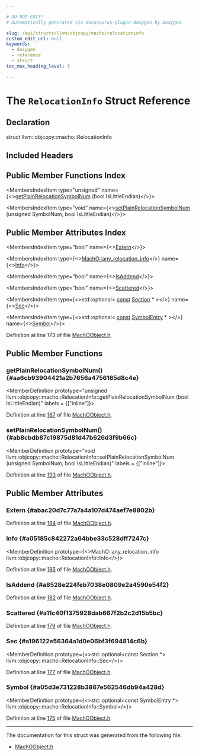 ```yaml
---

# DO NOT EDIT!
# Automatically generated via docusaurus-plugin-doxygen by Doxygen.

slug: /api/structs/llvm/objcopy/macho/relocationinfo
custom_edit_url: null
keywords:
  - doxygen
  - reference
  - struct
toc_max_heading_level: 3

---
```





# The `RelocationInfo` Struct Reference

<DoxygenPage pluginConfig={pluginConfig}>



## Declaration

<CodeBlock>struct llvm::objcopy::macho::RelocationInfo</CodeBlock>

## Included Headers

<IncludesList>
<IncludesListItem
  filePath="ObjCopy/MachO/MachOObject.h"
  permalink="/docs/api/files/lib/lib/objcopy/lib/objcopy/macho/machoobject-h"
  isLocal="true" />
</IncludesList>

## Public Member Functions Index

<MembersIndex>

<MembersIndexItem
  type="unsigned"
  name={<><a href="#aa6cb93904421a2b7656a4756165d8c4e">getPlainRelocationSymbolNum</a> (bool IsLittleEndian)</>}>
</MembersIndexItem>

<MembersIndexItem
  type="void"
  name={<><a href="#ab8cbdb87c19875d81d47b626d3f9b66c">setPlainRelocationSymbolNum</a> (unsigned SymbolNum, bool IsLittleEndian)</>}>
</MembersIndexItem>

</MembersIndex>

## Public Member Attributes Index

<MembersIndex>

<MembersIndexItem
  type="bool"
  name={<><a href="#abac20d7c77a7a4a107d474aef7e8802b">Extern</a></>}>
</MembersIndexItem>

<MembersIndexItem
  type={<><a href="/docs/api/structs/llvm/macho/any-relocation-info">MachO::any&#95;relocation&#95;info</a></>}
  name={<><a href="#a05185c842272a64bbe33c528dff7247c">Info</a></>}>
</MembersIndexItem>

<MembersIndexItem
  type="bool"
  name={<><a href="#a8528e224feb7038e0809e2a4590e54f2">IsAddend</a></>}>
</MembersIndexItem>

<MembersIndexItem
  type="bool"
  name={<><a href="#a11c40f1375928dab667f2b2c2d15b5bc">Scattered</a></>}>
</MembersIndexItem>

<MembersIndexItem
  type={<>std::optional&lt; <a href="/docs/api/files/lib/lib/target/lib/target/aarch64/aarch64promoteconstant-cpp/#a90f8350fecae261c25be85d38b451bff">const</a> <a href="/docs/api/structs/llvm/objcopy/macho/section">Section</a> &#42; &gt;</>}
  name={<><a href="#a196122e56364a1d0e06bf3f694814c6b">Sec</a></>}>
</MembersIndexItem>

<MembersIndexItem
  type={<>std::optional&lt; <a href="/docs/api/files/lib/lib/target/lib/target/aarch64/aarch64promoteconstant-cpp/#a90f8350fecae261c25be85d38b451bff">const</a> <a href="/docs/api/structs/llvm/objcopy/macho/symbolentry">SymbolEntry</a> &#42; &gt;</>}
  name={<><a href="#a05d3e731228b3867e562546db94a428d">Symbol</a></>}>
</MembersIndexItem>

</MembersIndex>


Definition at line 173 of file <a href="/docs/api/files/lib/lib/objcopy/lib/objcopy/macho/machoobject-h">MachOObject.h</a>.

<SectionDefinition>

## Public Member Functions

### getPlainRelocationSymbolNum() {#aa6cb93904421a2b7656a4756165d8c4e}

<MemberDefinition
  prototype="unsigned llvm::objcopy::macho::RelocationInfo::getPlainRelocationSymbolNum (bool IsLittleEndian)"
  labels = {["inline"]}>

Definition at line <a href="/docs/api/files/lib/lib/objcopy/lib/objcopy/macho/machoobject-h/#l00187">187</a> of file <a href="/docs/api/files/lib/lib/objcopy/lib/objcopy/macho/machoobject-h">MachOObject.h</a>.
</MemberDefinition>

### setPlainRelocationSymbolNum() {#ab8cbdb87c19875d81d47b626d3f9b66c}

<MemberDefinition
  prototype="void llvm::objcopy::macho::RelocationInfo::setPlainRelocationSymbolNum (unsigned SymbolNum, bool IsLittleEndian)"
  labels = {["inline"]}>

Definition at line <a href="/docs/api/files/lib/lib/objcopy/lib/objcopy/macho/machoobject-h/#l00193">193</a> of file <a href="/docs/api/files/lib/lib/objcopy/lib/objcopy/macho/machoobject-h">MachOObject.h</a>.
</MemberDefinition>

</SectionDefinition>

<SectionDefinition>

## Public Member Attributes

### Extern {#abac20d7c77a7a4a107d474aef7e8802b}

<MemberDefinition
  prototype="bool llvm::objcopy::macho::RelocationInfo::Extern">

Definition at line <a href="/docs/api/files/lib/lib/objcopy/lib/objcopy/macho/machoobject-h/#l00184">184</a> of file <a href="/docs/api/files/lib/lib/objcopy/lib/objcopy/macho/machoobject-h">MachOObject.h</a>.
</MemberDefinition>

### Info {#a05185c842272a64bbe33c528dff7247c}

<MemberDefinition
  prototype={<>MachO::any&#95;relocation&#95;info llvm::objcopy::macho::RelocationInfo::Info</>}>

Definition at line <a href="/docs/api/files/lib/lib/objcopy/lib/objcopy/macho/machoobject-h/#l00185">185</a> of file <a href="/docs/api/files/lib/lib/objcopy/lib/objcopy/macho/machoobject-h">MachOObject.h</a>.
</MemberDefinition>

### IsAddend {#a8528e224feb7038e0809e2a4590e54f2}

<MemberDefinition
  prototype="bool llvm::objcopy::macho::RelocationInfo::IsAddend">

Definition at line <a href="/docs/api/files/lib/lib/objcopy/lib/objcopy/macho/machoobject-h/#l00182">182</a> of file <a href="/docs/api/files/lib/lib/objcopy/lib/objcopy/macho/machoobject-h">MachOObject.h</a>.
</MemberDefinition>

### Scattered {#a11c40f1375928dab667f2b2c2d15b5bc}

<MemberDefinition
  prototype="bool llvm::objcopy::macho::RelocationInfo::Scattered">

Definition at line <a href="/docs/api/files/lib/lib/objcopy/lib/objcopy/macho/machoobject-h/#l00179">179</a> of file <a href="/docs/api/files/lib/lib/objcopy/lib/objcopy/macho/machoobject-h">MachOObject.h</a>.
</MemberDefinition>

### Sec {#a196122e56364a1d0e06bf3f694814c6b}

<MemberDefinition
  prototype={<>std::optional&lt;const Section &#42;&gt; llvm::objcopy::macho::RelocationInfo::Sec</>}>

Definition at line <a href="/docs/api/files/lib/lib/objcopy/lib/objcopy/macho/machoobject-h/#l00177">177</a> of file <a href="/docs/api/files/lib/lib/objcopy/lib/objcopy/macho/machoobject-h">MachOObject.h</a>.
</MemberDefinition>

### Symbol {#a05d3e731228b3867e562546db94a428d}

<MemberDefinition
  prototype={<>std::optional&lt;const SymbolEntry &#42;&gt; llvm::objcopy::macho::RelocationInfo::Symbol</>}>

Definition at line <a href="/docs/api/files/lib/lib/objcopy/lib/objcopy/macho/machoobject-h/#l00175">175</a> of file <a href="/docs/api/files/lib/lib/objcopy/lib/objcopy/macho/machoobject-h">MachOObject.h</a>.
</MemberDefinition>

</SectionDefinition>

<hr/>

The documentation for this struct was generated from the following file:

<ul>
<li><a href="/docs/api/files/lib/lib/objcopy/lib/objcopy/macho/machoobject-h">MachOObject.h</a></li>
</ul>

</DoxygenPage>
